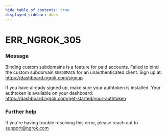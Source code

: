```yaml
---
hide_table_of_contents: true
displayed_sidebar: docs
---
```



# ERR_NGROK_305

### Message

Binding custom subdomains is a feature for paid accounts.
Failed to bind the custom subdomain `SUBDOMAIN` for an unauthenticated client.
Sign up at: https://dashboard.ngrok.com/signup

If you have already signed up, make sure your authtoken is installed.
Your authtoken is available on your dashboard: https://dashboard.ngrok.com/get-started/your-authtoken

<ErrorDetails error="err_ngrok_305" />

### Further help

If you're having trouble resolving this error, please reach out to [support@ngrok.com](mailto:support@ngrok.com?subject=Help%20with%20ERR_NGROK_305)

